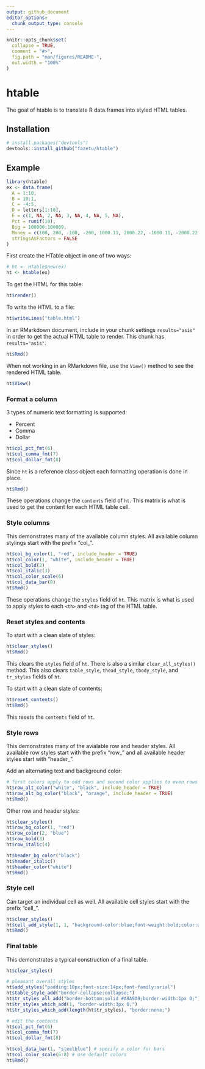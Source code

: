 ```yaml
---
output: github_document
editor_options: 
  chunk_output_type: console
---
```


<!-- README.md is generated from README.Rmd. Please edit that file -->

```r
knitr::opts_chunk$set(
  collapse = TRUE,
  comment = "#>",
  fig.path = "man/figures/README-",
  out.width = "100%"
)
```

# htable

The goal of htable is to translate R data.frames into styled HTML tables.

## Installation

``` r
# install.packages("devtools")
devtools::install_github("fazetu/htable")
```

## Example

```r
library(htable)
ex <- data.frame(
  A = 1:10,
  B = 10:1,
  C = -4:5,
  D = letters[1:10],
  E = c(1, NA, 2, NA, 3, NA, 4, NA, 5, NA),
  Pct = runif(10),
  Big = 100000:100009,
  Money = c(100, 200, -100, -200, 1000.11, 2000.22, -1000.11, -2000.22, 0, 0.11),
  stringsAsFactors = FALSE
)
```

First create the HTable object in one of two ways:

```r
# ht <- HTable$new(ex)
ht <- htable(ex)
```

To get the HTML for this table:

```r
ht$render()
```

To write the HTML to a file:

```r
ht$writeLines("table.html")
```

In an RMarkdown document, include in your chunk settings `results="asis"` in order to get the actual HTML table to render. This chunk has `results="asis"`.

```r
ht$Rmd()
```

When not working in an RMarkdown file, use the `View()` method to see the rendered HTML table.

```r
ht$View()
```

### Format a column

3 types of numeric text formatting is supported:

* Percent
* Comma
* Dollar

```r
ht$col_pct_fmt(6)
ht$col_comma_fmt(7)
ht$col_dollar_fmt(8)
```

Since `ht` is a reference class object each formatting operation is done in place.

```r
ht$Rmd()
```

These operations change the `contents` field of `ht`. This matrix is what is used to get the content for each HTML table cell.

### Style columns

This demonstrates many of the available column styles. All available column stylings start with the prefix "col_".

```r
ht$col_bg_color(1, "red", include_header = TRUE)
ht$col_color(1, "white", include_header = TRUE)
ht$col_bold(2)
ht$col_italic(3)
ht$col_color_scale(6)
ht$col_data_bar(8)
ht$Rmd()
```

These operations change the `styles` field of `ht`. This matrix is what is used to apply styles to each `<th>` and `<td>` tag of the HTML table.

### Reset styles and contents

To start with a clean slate of styles:

```r
ht$clear_styles()
ht$Rmd()
```

This clears the `styles` field of `ht`. There is also a similar `clear_all_styles()` method. This also clears `table_style`, `thead_style`, `tbody_style`, and `tr_styles` fields of `ht`.

To start with a clean slate of contents:

```r
ht$reset_contents()
ht$Rmd()
```

This resets the `contents` field of `ht`.

### Style rows

This demonstrates many of the avialable row and header styles. All available row styles start with the prefix "row_" and all available header styles start with "header_".

Add an alternating text and background color:

```r
# first colors apply to odd rows and second color applies to even rows
ht$row_alt_color("white", "black", include_header = TRUE)
ht$row_alt_bg_color("black", "orange", include_header = TRUE)
ht$Rmd()
```

Other row and header styles:

```r
ht$clear_styles()
ht$row_bg_color(1, "red")
ht$row_color(2, "blue")
ht$row_bold(3)
ht$row_italic(4)

ht$header_bg_color("black")
ht$header_italic()
ht$header_color("white")
ht$Rmd()
```

### Style cell

Can target an individual cell as well. All available cell styles start with the prefix "cell_".

```r
ht$clear_styles()
ht$cell_add_style(1, 1, "background-color:blue;font-weight:bold;color:white;")
ht$Rmd()
```

### Final table

This demonstrates a typical construction of a final table.

```r
ht$clear_styles()

# pleasant overall styles
ht$add_styles("padding:10px;font-size:14px;font-family:arial")
ht$table_style_add("border-collapse:collapse;")
ht$tr_styles_all_add("border-bottom:solid #A9A9A9;border-width:1px 0;")
ht$tr_styles_which_add(1, "border-width:3px 0;")
ht$tr_styles_which_add(length(ht$tr_styles), "border:none;")

# edit the contents
ht$col_pct_fmt(6)
ht$col_comma_fmt(7)
ht$col_dollar_fmt(8)

ht$col_data_bar(1, "steelblue") # specify a color for bars
ht$col_color_scale(6:8) # use default colors
ht$Rmd()
```
